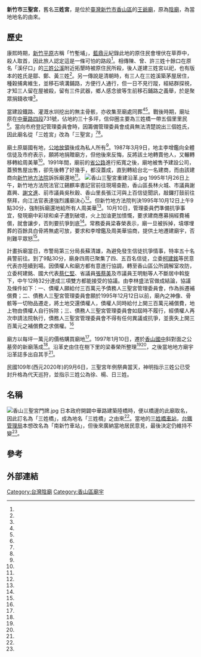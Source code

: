 {{coord|24.784917|120.931744|display=title}}
{{東亞廟宇
| name = 新竹市三聖宮
| img =File:香山三聖宮.jpg
| img_capt = 
| image_width = 250px
| location = {{TWN}}[[新竹市|新竹市]][[香山區|香山區]]三姓橋路185號
| god =三姓公
| type = 
| struct = 
| open_year =
| cere_date =
| cultural_collection= 
|}}
'''新竹市三聖宮'''，舊名'''三姓宮'''，是位於[[臺灣|臺灣]][[新竹市|新竹市]][[香山區|香山區]]的[[王爺廟|王爺廟]]，原為[[陰廟|陰廟]]，為當地地名的由來。

==歷史==
康熙時期，[[新竹平原|新竹平原]]古稱「竹塹埔」，[[藍鼎元|藍鼎元]]紀錄此地的原住民會埋伏在草莽中，殺人取首，因此旅人認定這是一條可怕的路段<ref name="潘國正"/>。相傳陳、曾、許三姓十餘口在原名「溪仔口」的[[三姓公溪|三姓公溪]]附近拓墾時被原住民所殺，後人遂建三姓宮以祀，也有版本的姓氏是鄒、鄭、黃三姓<ref name="潘國正2"/>。另一傳說是清朝時，有三人在三姓溪築茅屋居住，種穀捕禽維生，並移石填溝鋪路，方便行人通行，但一日不見行蹤，經結群探視，才知三人留在屋被殺，留有三件武器，鄉人感念彼等生前移石鋪路之義舉，於是聚眾捐錢收埋<ref name="邱國堂2"/>。

當建設鐵路、灌溉水圳挖出的無主骨骸，亦收集至廟處同葬<ref name="潘國正2"/><ref name="邱國堂2"/>。戰後時期，廟址原在[[中華路_(新竹市)|中華路四段]]731號，佔地約三十多坪，信仰圈主要為三姓橋一帶五個里里民<ref name="何高祿"/>。當向市府登記管理委員會時，因籌備管理委員會成員無法清楚說出三個姓氏，因此廟名從「三姓宮」改為「三聖宮」<ref name="潘國正2"/><ref name="何高祿"/>。

廟土原屬國有地，[[公地放領|公地放領]]後成為私人所有<ref name="邱國堂1"/>。1987年3月9日，地主李增鑑向全體信徒及市府表示，願將地捐贈廟方，但他後來反悔，反將該土地轉賣他人，又輾轉移轉給周美華<ref name="羅浚濱1"/>。1991年間，廟前的[[台1線|省公路]]進行拓寬之後，廟地被售予建設公司，蓋預售屋出售，卻先後轉了好幾手，都沒蓋成，直到轉給台北一名建商，而由該建商向[[臺灣新竹地方法院|新竹地方法院]]訴拆廟還地<ref name="邱國堂1"/>。 
[[File:香山三聖宮重建沿革.jpg|thumb]]
1995年1月26日上午，新竹地方法院法官江錫麒率書記官前往現場查勘，香山區長林火城、市議員謝嘉興、[[謝文進|謝文進]]、前市議員吳秋穀、香山里長張江河與上百信徒聞訊，敲鑼打鼓前往祭拜，向江法官表達強烈護廟決心<ref name="邱國堂1"/>。但新竹地方法院判決1995年10月12日上午9點30分，強制拆廟還地給所有人周美華<ref name="羅浚濱1"/>。10月10日，管理委員們準備抗爭事宜，發現廟中彩球和桌子遭到破壞，火上加油更加憤慨，要求建商應募捐經費補償，就會讓步，否則要抗爭到底<ref name="何高祿"/>。常務委員梁春榮表示，廟一旦被拆掉，墳塚埋葬的百餘具白骨將無處可放，要求和李增鑑及周美華協商，提供土地遷建廟宇，否則難平眾怒<ref name="羅浚濱1"/>。

計畫拆廟當日，市警局第三分局長蘇清雄，為避免發生信徒抗爭情事，特率五十名員警前往。到了9點30分，廟身四周已聚集了四、五百名信徒，立委[[柯建銘|柯建銘]]等民意代表亦陸續到場。因債權人和廟方都有意進行協調，轉至香山區公所調解室攻防，立委柯建銘、國大代表[[蔡仁堅|蔡仁堅]]、省議員[[張蔡美|張蔡美]]及市議員王明魁等人不斷居中斡旋下，中午12時32分達成三項雙方都能接受的協議。由李林盛法官做成結論，協議及條件如下：一、債權人願給付三百萬元予債務人三聖宮管理委員會，作為拆遷補償費；二、債務人三聖宮管理委員會願於1995年12月12日以前，廟內之神像、骨骸等一切物品遷走，將土地交還債權人，債權人同時給付上開三百萬元補償費，地上物由債權人自行拆除；三、債務人三聖宮管理委員會如屆時不履行，經債權人再次申請法院執行，債務人三聖宮管理委員會不得有任何異議或抗爭，並喪失上開三百萬元之補償費之求償權。<ref name="羅浚濱2"/>

廟方以每坪一萬元的價格購買廟地<ref name="潘國正2"/>。1997年1月10日，遷於[[香山高中|香山國中]]斜對面之公墓旁的新廟落成<ref name="邱國堂2"/>。沿革史由住在樹下里的梁春榮所整理<ref name="潘國正2"/><ref name="林家琛"/>，之後當地地方廟宇沿革誌多出自其手<ref name="林家琛"/>。

民國109年(西元2020年)的9月6日，三聖宮年例祭典當天，神明指示三姓公已受封升格為代天巡狩，並指示三姓公為徐、楊、日三姓。

==名稱==
[[File:香山三聖宮門牌.jpg|thumb]]
日本政府開闢中華路建築陸橋時，便以橋邊的此廟取名，因此訂名為「三姓橋」，成為地名「三姓橋」之由來<ref name="潘國正2"/>。當地的[[三姓橋車站|三姓橋車站]]，[[台鐵管理局|台鐵管理局]]本想改名為「南新竹車站」，但後來廣納當地居民意見，最後決定仍維持不變<ref name="李坤建"/>。

== 參考 ==
{{Reflist|35em|refs =

<ref name="林家琛">{{Cite news|url=|title=梁春榮 活了鄉野小廟 長青學苑勤讀十六年 為各廟寫誌 任樹下社區理事長 活動五花八門|author=林家琛|language=zh-tw|newspaper=聯合報|date=2001-03-08|accessdate=}}</ref>

<ref name="邱國堂1">{{Cite news|url=|title=香山民眾信仰中心﹁三聖宮﹂面臨拆除命運|author=邱國堂|language=zh-tw|newspaper=中國時報|date=1995-01-27|accessdate=}}</ref>

<ref name="邱國堂2">{{Cite news|url=|title=三聖宮落成|author=邱國堂|language=zh-tw|newspaper=中國時報|date=1997-01-10|accessdate=}}</ref>

<ref name="何高祿">{{Cite news|url=|title=三聖宮面臨拆除信徒譁然 內部設備又遭歹徒破壞 善男信女怒不可遏誓言抗爭|author=何高祿|language=zh-tw|newspaper=中國時報|date=1995-10-10|accessdate=}}</ref>

<ref name="潘國正">{{Cite news|url=|title=「竹塹社」時代原住民已經逐漸被「漢化」|author=潘國正|language=zh-tw|newspaper=中國時報|date=1993-08-23|accessdate=}}</ref>

<ref name="潘國正2">{{Cite news|url=|title= 梁春榮 為三姓公尋源 三姓宮年底竣工 盼為沿革史找答案|author=潘國正|language=zh-tw|newspaper=中國時報|date=1996-12-05|accessdate=}}</ref>


<ref name="羅浚濱1">{{Cite news|url=|title=風城名剎三聖宮將夷為平地 法院判定今日將拆廟還地給所有權 人廟宇管理委員會要求暫緩執行|author=羅浚濱|language=zh-tw|newspaper=中國時報|date=1995-10-12|accessdate=}}</ref>

<ref name="羅浚濱2">{{Cite news|url=|title=信徒護廟三聖宮暫緩拆除 債權人與廟方管理委員會達成三項協議 雙方皆大歡喜圓滿收場
|author=羅浚濱|language=zh-tw|newspaper=中國時報|date=1995-10-13|accessdate=}}</ref>

<ref name="李坤建">{{Cite news|url=https://www.chinatimes.com/realtimenews/20160629003475-260405?chdtv|title=台鐵三姓橋站通車啟用 YouBike 8月底建置完成|author=李坤建|language=zh-tw|newspaper=中國時報|date=2016-06-29|accessdate=2021-03-13}}</ref>

}}

==外部連結==
{{commonscat|Xiangshan Sanxing Temple}}

{{portal bar|台灣|宗教}}
[[Category:台灣陰廟|Category:台灣陰廟]]
[[Category:香山區廟宇|Category:香山區廟宇]]
